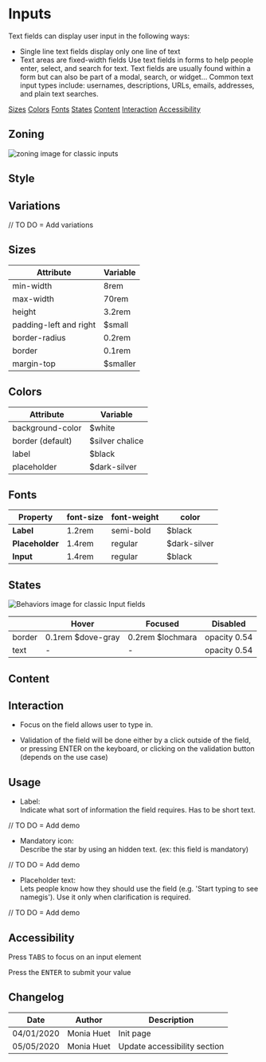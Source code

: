 

<Meta title="Guidelines|Components/Inputs" />

# Inputs

Text fields can display user input in the following ways:
- Single line text fields display only one line of text
- Text areas are fixed-width fields
Use text fields in forms to help people enter, select, and search for text. 
Text fields are usually found within a form but can also be part of a modal, search, or widget… 
Common text input types include: usernames, descriptions, URLs, emails, addresses, and plain text searches.

<Row>
	<Col centered="all">
		<a href="#sizes">Sizes</a>
	</Col>
	<Col centered="all">
		<a href="#colors">Colors</a>
	</Col>
	<Col centered="all">
		<a href="#fonts">Fonts</a>
	</Col>
	<Col centered="all">
		<a href="#states">States</a>
	</Col>
	<Col centered="all">
		<a href="#content">Content</a>
	</Col>
	<Col centered="all">
		<a href="#interaction">Interaction</a>
	</Col>
	<Col centered="all">
		<a href="#accessibility">Accessibility</a>
	</Col>
</Row>


## Zoning

<img src={InputZoning} alt="zoning image for classic inputs" className="full" class="full" />

## Style

## Variations

// TO DO = Add variations

## Sizes <a id="sizes" />

| Attribute                      | Variable          |
| ------------------------------ | ----------------- |
| min-width                      | 8rem              |
| max-width                      | 70rem             |
| height    			    	 | 3.2rem            |
| padding-left and right         | $small            |
| border-radius                  | 0.2rem            |
| border                         | 0.1rem            |
| margin-top                     | $smaller          |


## Colors <a id="colors" />

| Attribute                      | Variable                            |
| ------------------------------ | ----------------------------------- |
| background-color               | $white                              |
| border (default)               | $silver chalice                     |
| label                          | $black                              |
| placeholder                    | $dark-silver                        |


## Fonts <a id="fonts" />

| Property       | font-size | font-weight | color |
|----------------|-----------|-------------|-------|
| **Label**      | 1.2rem    |semi-bold    |$black |
| **Placeholder**| 1.4rem    |regular      |$dark-silver |
| **Input**      | 1.4rem    |regular      |$black |


## States <a id="states" />

<img src={InputBehaviors} alt="Behaviors image for classic Input fields" className="full" class="full" />

|                      | **Hover**           | **Focused**       | **Disabled**     |
| -------------------- | ------------------- | ----------------- | ---------------- |
| border               | 0.1rem $dove-gray   | 0.2rem $lochmara  | opacity 0.54     |
| text                 | -                   | -                 | opacity 0.54     |



## Content <a id="content" />

## Interaction <a id="interaction" />

* Focus on the field allows user to type in.
- Validation of the field will be done either by a click outside of the field, or pressing ENTER on the keyboard, or clicking on the validation button (depends on the use case)


## Usage <a id="usage" />
* Label:  
Indicate what sort of information the field requires. Has to be short text.

// TO DO = Add demo

* Mandatory icon:  
Describe the star by using an hidden text. (ex: this field is mandatory)

// TO DO = Add demo

* Placeholder text:  
Lets people know how they should use the field (e.g. 'Start typing to see namegis'). Use it only when clarification is required.

// TO DO = Add demo

## Accessibility <a id="accessibility" />

Press <kbd>TABS</kbd> to focus on an input element

Press the <kbd>ENTER</kbd> to submit your value

## Changelog

| Date       | Author | Description |
| ---------- | ------ | ----------- |
| 04/01/2020 | Monia Huet  | Init page   |
| 05/05/2020 | Monia Huet  | Update accessibility section  |
